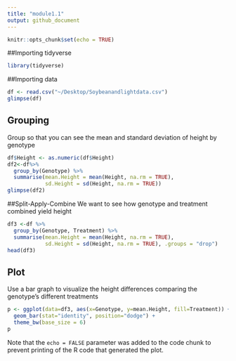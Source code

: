 ```yaml
---
title: "module1.1"
output: github_document
---
```


```r
knitr::opts_chunk$set(echo = TRUE)
```

##Importing tidyverse
```r
library(tidyverse)
```

##Importing data
```r
df <- read.csv("~/Desktop/Soybeanandlightdata.csv")
glimpse(df)
```

## Grouping 
Group so that you can see the mean and standard deviation of height by genotype
```r
df$Height <- as.numeric(df$Height)
df2<-df%>%
  group_by(Genotype) %>%
  summarise(mean.Height = mean(Height, na.rm = TRUE),
            sd.Height = sd(Height, na.rm = TRUE))
glimpse(df2)
```

##Split-Apply-Combine
We want to see how genotype and treatment combined yield height
```r
df3 <-df %>% 
  group_by(Genotype, Treatment) %>%
  summarise(mean.Height = mean(Height, na.rm = TRUE),
            sd.Height = sd(Height, na.rm = TRUE), .groups = "drop")
head(df3)
```

## Plot
Use a bar graph to visualize the height differences comparing the genotype's different treatments
```r
p <- ggplot(data=df3, aes(x=Genotype, y=mean.Height, fill=Treatment)) +
  geom_bar(stat="identity", position="dodge") +
  theme_bw(base_size = 6)
p
```

Note that the `echo = FALSE` parameter was added to the code chunk to prevent printing of the R code that generated the plot.
